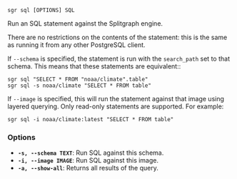 
```sgr sql [OPTIONS] SQL```

Run an SQL statement against the Splitgraph engine.

There are no restrictions on the contents of the statement: this is the same as running it
from any other PostgreSQL client.

If ``--schema`` is specified, the statement is run with the ``search_path`` set to that schema. This means
that these statements are equivalent::

    sgr sql "SELECT * FROM "noaa/climate".table"
    sgr sql -s noaa/climate "SELECT * FROM table"

If `--image` is specified, this will run the statement against that image using layered querying.
Only read-only statements are supported. For example:

    sgr sql -i noaa/climate:latest "SELECT * FROM table"

### Options

  * **`-s, --schema TEXT`**: Run SQL against this schema.
  * **`-i, --image IMAGE`**: Run SQL against this image.
  * **`-a, --show-all`**: Returns all results of the query.

